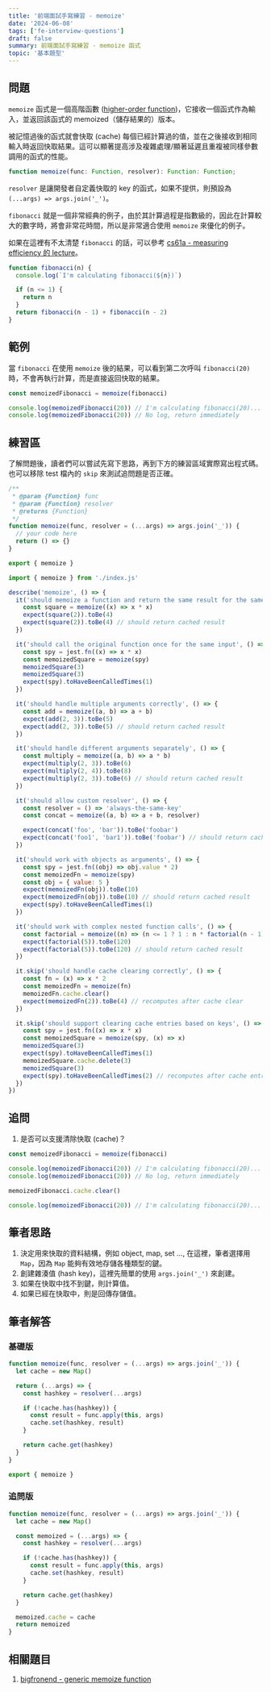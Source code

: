 ```yaml
---
title: '前端面試手寫練習 - memoize'
date: '2024-06-08'
tags: ['fe-interview-questions']
draft: false
summary: 前端面試手寫練習 - memoize 函式
topic: '基本題型'
---
```


## 問題

`memoize` 函式是一個高階函數 ([higher-order function](https://eloquentjavascript.net/05_higher_order.html))，它接收一個函式作為輸入，並返回該函式的 memoized（儲存結果的）版本。

被記憶過後的函式就會快取 (cache) 每個已經計算過的值，並在之後接收到相同輸入時返回快取結果。這可以顯著提高涉及複雜處理/顯著延遲且重複被同樣參數調用的函式的性能。

```typescript
function memoize(func: Function, resolver): Function: Function;
```

`resolver` 是讓開發者自定義快取的 key 的函式，如果不提供，則預設為 `(...args) => args.join('_')`。

`fibonacci` 就是一個非常經典的例子，由於其計算過程是指數級的，因此在計算較大的數字時，將會非常花時間，所以是非常適合使用 `memoize` 來優化的例子。

如果在這裡有不太清楚 `fibonacci` 的話，可以參考 [cs61a - measuring efficiency 的 lecture](https://www.youtube.com/playlist?list=PL6BsET-8jgYU9eOK2Ft8hQuzIWb4h-Tim)。

```javascript
function fibonacci(n) {
  console.log(`I'm calculating fibonacci(${n})`)

  if (n <= 1) {
    return n
  }
  return fibonacci(n - 1) + fibonacci(n - 2)
}
```

## 範例

當 `fibonacci` 在使用 `memoize` 後的結果，可以看到第二次呼叫 `fibonacci(20)` 時，不會再執行計算，而是直接返回快取的結果。

```javascript
const memoizedFibonacci = memoize(fibonacci)

console.log(memoizedFibonacci(20)) // I'm calculating fibonacci(20)...
console.log(memoizedFibonacci(20)) // No log, return immediately
```

## 練習區

了解問題後，讀者們可以嘗試先寫下思路，再到下方的練習區域實際寫出程式碼。也可以移除 test 檔內的 `skip` 來測試追問題是否正確。

<Sandpack lang="test-ts" activeFile="index.js" showTests={true}>

```js file=index.js
/**
 * @param {Function} func
 * @param {Function} resolver
 * @returns {Function}
 */
function memoize(func, resolver = (...args) => args.join('_')) {
  // your code here
  return () => {}
}

export { memoize }
```

```js file=memoize.test.js
import { memoize } from './index.js'

describe('memoize', () => {
  it('should memoize a function and return the same result for the same input', () => {
    const square = memoize((x) => x * x)
    expect(square(2)).toBe(4)
    expect(square(2)).toBe(4) // should return cached result
  })

  it('should call the original function once for the same input', () => {
    const spy = jest.fn((x) => x * x)
    const memoizedSquare = memoize(spy)
    memoizedSquare(3)
    memoizedSquare(3)
    expect(spy).toHaveBeenCalledTimes(1)
  })

  it('should handle multiple arguments correctly', () => {
    const add = memoize((a, b) => a + b)
    expect(add(2, 3)).toBe(5)
    expect(add(2, 3)).toBe(5) // should return cached result
  })

  it('should handle different arguments separately', () => {
    const multiply = memoize((a, b) => a * b)
    expect(multiply(2, 3)).toBe(6)
    expect(multiply(2, 4)).toBe(8)
    expect(multiply(2, 3)).toBe(6) // should return cached result
  })

  it('should allow custom resolver', () => {
    const resolver = () => 'always-the-same-key'
    const concat = memoize((a, b) => a + b, resolver)

    expect(concat('foo', 'bar')).toBe('foobar')
    expect(concat('foo1', 'bar1')).toBe('foobar') // should return cached result
  })

  it('should work with objects as arguments', () => {
    const spy = jest.fn((obj) => obj.value * 2)
    const memoizedFn = memoize(spy)
    const obj = { value: 5 }
    expect(memoizedFn(obj)).toBe(10)
    expect(memoizedFn(obj)).toBe(10) // should return cached result
    expect(spy).toHaveBeenCalledTimes(1)
  })

  it('should work with complex nested function calls', () => {
    const factorial = memoize((n) => (n <= 1 ? 1 : n * factorial(n - 1)))
    expect(factorial(5)).toBe(120)
    expect(factorial(5)).toBe(120) // should return cached result
  })

  it.skip('should handle cache clearing correctly', () => {
    const fn = (x) => x * 2
    const memoizedFn = memoize(fn)
    memoizedFn.cache.clear()
    expect(memoizedFn(2)).toBe(4) // recomputes after cache clear
  })

  it.skip('should support clearing cache entries based on keys', () => {
    const spy = jest.fn((x) => x * x)
    const memoizedSquare = memoize(spy, (x) => x)
    memoizedSquare(3)
    expect(spy).toHaveBeenCalledTimes(1)
    memoizedSquare.cache.delete(3)
    memoizedSquare(3)
    expect(spy).toHaveBeenCalledTimes(2) // recomputes after cache entry deletion
  })
})
```

</Sandpack>

## 追問

1. 是否可以支援清除快取 (cache)？

```javascript
const memoizedFibonacci = memoize(fibonacci)

console.log(memoizedFibonacci(20)) // I'm calculating fibonacci(20)...
console.log(memoizedFibonacci(20)) // No log, return immediately

memoizedFibonacci.cache.clear()

console.log(memoizedFibonacci(20)) // I'm calculating fibonacci(20)...
```

## 筆者思路

1. 決定用來快取的資料結構，例如 object, map, set ..., 在這裡，筆者選擇用 `Map`，因為 `Map` 能夠有效地存儲各種類型的鍵。
2. 創建雜湊值 (hash key)，這裡先簡單的使用 `args.join('_')` 來創建。
3. 如果在快取中找不到鍵，則計算值。
4. 如果已經在快取中，則是回傳存儲值。

## 筆者解答

### 基礎版

```javascript
function memoize(func, resolver = (...args) => args.join('_')) {
  let cache = new Map()

  return (...args) => {
    const hashkey = resolver(...args)

    if (!cache.has(hashkey)) {
      const result = func.apply(this, args)
      cache.set(hashkey, result)
    }

    return cache.get(hashkey)
  }
}

export { memoize }
```

### 追問版

```javascript
function memoize(func, resolver = (...args) => args.join('_')) {
  let cache = new Map()

  const memoized = (...args) => {
    const hashkey = resolver(...args)

    if (!cache.has(hashkey)) {
      const result = func.apply(this, args)
      cache.set(hashkey, result)
    }

    return cache.get(hashkey)
  }

  memoized.cache = cache
  return memoized
}
```

## 相關題目

1. [bigfronend - generic memoize function](https://bigfrontend.dev/problem/implement-general-memoization-function)
